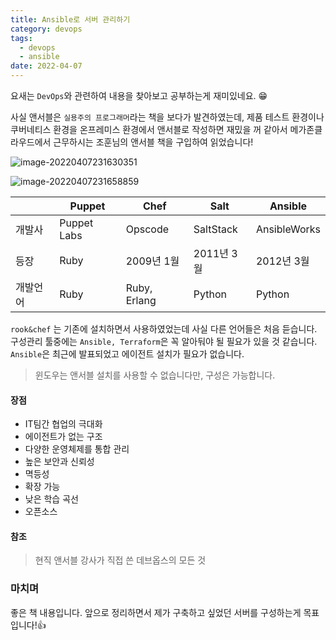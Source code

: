 ```yaml
---
title: Ansible로 서버 관리하기
category: devops
tags:
  - devops
  - ansible
date: 2022-04-07
---
```


요새는 `DevOps`와 관련하여 내용을 찾아보고 공부하는게 재미있네요. 😁

사실 앤서블은 `실용주의 프로그래머`라는 책을 보다가 발견하였는데, 제품 테스트 환경이나 쿠버네티스 환경을 온프레미스 환경에서 앤서블로 작성하면 재밌을 꺼 같아서 메가존클라우드에서 근무하시는 조훈님의 앤서블 책을 구입하여 읽었습니다!

![image-20220407231630351](../../../assets/images/posts/2022-04-07-post-install-ansible1/image-20220407231630351.png)

![image-20220407231658859](../../../assets/images/posts/2022-04-07-post-install-ansible1/image-20220407231658859.png)

|          | Puppet      | Chef         | Salt       | Ansible      |
| -------- | ----------- | ------------ | ---------- | ------------ |
| 개발사   | Puppet Labs | Opscode      | SaltStack  | AnsibleWorks |
| 등장     | Ruby        | 2009년 1월   | 2011년 3월 | 2012년 3월   |
| 개발언어 | Ruby        | Ruby, Erlang | Python     | Python       |

`rook&chef` 는 기존에 설치하면서 사용하였었는데 사실 다른 언어들은 처음 듣습니다. 구성관리 툴중에는 `Ansible, Terraform`은 꼭 알아둬야 될 필요가 있을 것 같습니다. `Ansible`은 최근에 발표되었고 에이전트 설치가 필요가 없습니다.

> 윈도우는 앤서블 설치를 사용할 수 없습니다만, 구성은 가능합니다.

#### 장점

- IT팀간 협업의 극대화
- 에이전트가 없는 구조
- 다양한 운영체제를 통합 관리
- 높은 보안과 신뢰성
- 멱등성
- 확장 가능
- 낮은 학습 곡선
- 오픈소스

#### 참조

> 현직 앤서블 강사가 직접 쓴 데브옵스의 모든 것

### 마치며

좋은 책 내용입니다. 앞으로 정리하면서 제가 구축하고 싶었던 서버를 구성하는게 목표입니다!👍
